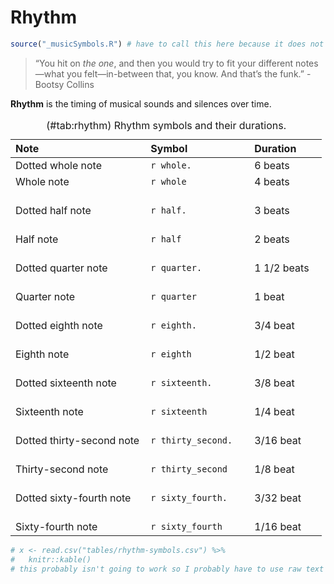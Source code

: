 # Rhythm

```r
source("_musicSymbols.R") # have to call this here because it does not work when called in `_common.R` or when called as a before_chapter_script in `_bookdown.yml`
```

>"You hit on *the one*, and then you would try to fit your different notes---what you felt---in-between that, you know. And that's the funk." - Bootsy Collins

**Rhythm** is the timing of musical sounds and silences over time.

Table: (\#tab:rhythm) Rhythm symbols and their durations.

| Note                          | Symbol                 | Duration        |
|:------------------------------|:-----------------------|:----------------|
| Dotted whole note             | `r whole.`             | 6 beats         |
| Whole note                    | `r whole`              | 4 beats         |
| <br>Dotted half note          | <br>`r half.`          | <br>3 beats     |
| <br>Half note                 | <br>`r half`           | <br>2 beats     |
| <br>Dotted quarter note       | <br>`r quarter.`       | <br>1 1/2 beats |
| <br>Quarter note              | <br>`r quarter`        | <br>1 beat      |
| <br>Dotted eighth note        | <br>`r eighth.`        | <br>3/4 beat    |
| <br>Eighth note               | <br>`r eighth`         | <br>1/2 beat    |
| <br>Dotted sixteenth note     | <br>`r sixteenth.`     | <br>3/8 beat    |
| <br>Sixteenth note            | <br>`r sixteenth`      | <br>1/4 beat    |
| <br>Dotted thirty-second note | <br>`r thirty_second.` | <br>3/16 beat   |
| <br>Thirty-second note        | <br>`r thirty_second`  | <br>1/8 beat    |
| <br>Dotted sixty-fourth note  | <br>`r sixty_fourth.`  | <br>3/32 beat   |
| <br>Sixty-fourth note         | <br>`r sixty_fourth`   | <br>1/16 beat   |


```r
# x <- read.csv("tables/rhythm-symbols.csv") %>%
#   knitr::kable()
# this probably isn't going to work so I probably have to use raw text tables
```
